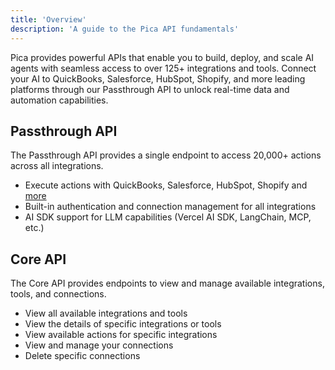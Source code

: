 ```yaml
---
title: 'Overview'
description: 'A guide to the Pica API fundamentals'
---
```


Pica provides powerful APIs that enable you to build, deploy, and scale AI agents with seamless access to over 125+ integrations and tools. 
Connect your AI to QuickBooks, Salesforce, HubSpot, Shopify, and more leading platforms through our Passthrough API to unlock real-time data and automation capabilities.

## Passthrough API
The Passthrough API provides a single endpoint to access 20,000+ actions across all integrations.

- Execute actions with QuickBooks, Salesforce, HubSpot, Shopify and [more](https://app.picaos.com/tools)
- Built-in authentication and connection management for all integrations
- AI SDK support for LLM capabilities (Vercel AI SDK, LangChain, MCP, etc.)

## Core API
The Core API provides endpoints to view and manage available integrations, tools, and connections.

- View all available integrations and tools
- View the details of specific integrations or tools 
- View available actions for specific integrations
- View and manage your connections
- Delete specific connections

